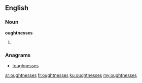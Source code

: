 ==English==

===Noun===
'''oughtnesses'''
# {{plural of|[[oughtness]]}}

===Anagrams===
* [[toughnesses#English|toughnesses]]

[[ar:oughtnesses]]
[[fr:oughtnesses]]
[[ku:oughtnesses]]
[[my:oughtnesses]]